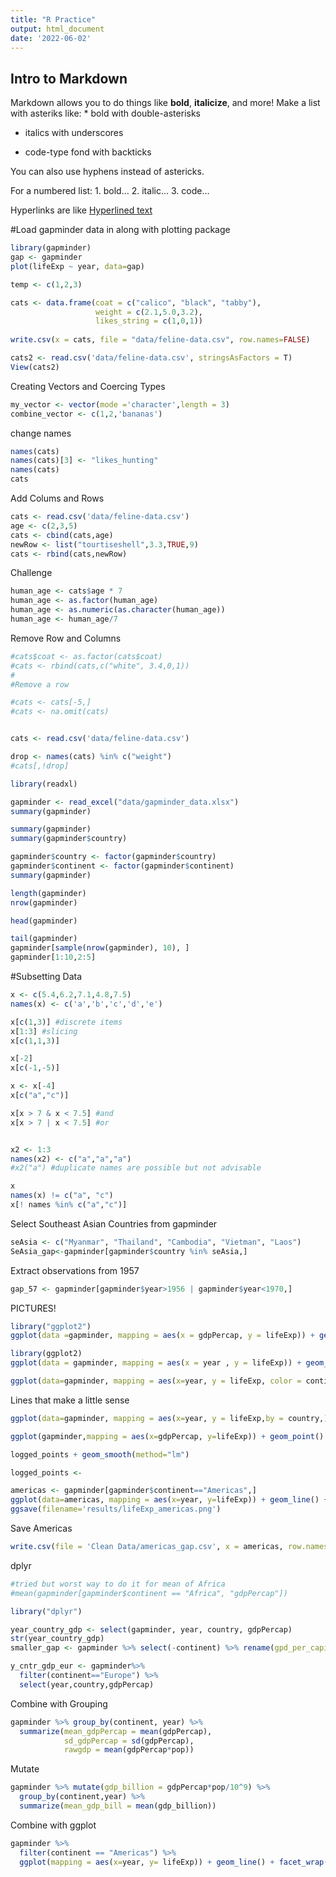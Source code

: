 ```yaml
---
title: "R Practice"
output: html_document
date: '2022-06-02'
---
```


## Intro to Markdown
Markdown allows you to do things like **bold**, __italicize__, and more!
Make a list with asteriks like: 
* bold with double-asterisks

* italics with underscores

* code-type fond with backticks

You can also use hyphens instead of astericks.

For a numbered list:
1. bold...
2. italic...
3. code...

Hyperlinks are like [Hyperlined text](https://mylinks.org)

#Load gapminder data in along with plotting package

```r
library(gapminder)
gap <- gapminder
plot(lifeExp ~ year, data=gap)

```

```r
temp <- c(1,2,3)

```
```r
cats <- data.frame(coat = c("calico", "black", "tabby"),
                   weight = c(2.1,5.0,3.2),
                   likes_string = c(1,0,1))
                   
write.csv(x = cats, file = "data/feline-data.csv", row.names=FALSE)
```

```r
cats2 <- read.csv('data/feline-data.csv', stringsAsFactors = T)
View(cats2)
```

Creating Vectors and Coercing Types
```r
my_vector <- vector(mode ='character',length = 3)
combine_vector <- c(1,2,'bananas')

```

change names
```r
names(cats)
names(cats)[3] <- "likes_hunting"
names(cats)
cats


```

Add Colums and Rows
```r

cats <- read.csv('data/feline-data.csv')
age <- c(2,3,5)
cats <- cbind(cats,age)
newRow <- list("tourtiseshell",3.3,TRUE,9)
cats <- rbind(cats,newRow)
```

Challenge

```r
human_age <- cats$age * 7
human_age <- as.factor(human_age)
human_age <- as.numeric(as.character(human_age))
human_age <- human_age/7


```


Remove Row and Columns
```r
#cats$coat <- as.factor(cats$coat)
#cats <- rbind(cats,c("white", 3.4,0,1))
#
#Remove a row

#cats <- cats[-5,]
#cats <- na.omit(cats)


cats <- read.csv('data/feline-data.csv')

drop <- names(cats) %in% c("weight")
#cats[,!drop]
```

```r
library(readxl)

gapminder <- read_excel("data/gapminder_data.xlsx")
summary(gapminder)
```
```r
summary(gapminder)
summary(gapminder$country)

gapminder$country <- factor(gapminder$country)
gapminder$continent <- factor(gapminder$continent)
summary(gapminder)

length(gapminder)
nrow(gapminder)

head(gapminder)

tail(gapminder)
gapminder[sample(nrow(gapminder), 10), ]
gapminder[1:10,2:5]


```

#Subsetting Data
```r
x <- c(5.4,6.2,7.1,4.8,7.5)
names(x) <- c('a','b','c','d','e')

x[c(1,3)] #discrete items
x[1:3] #slicing
x[c(1,1,3)]

x[-2]
x[c(-1,-5)]

x <- x[-4]
x[c("a","c")]

x[x > 7 & x < 7.5] #and
x[x > 7 | x < 7.5] #or


x2 <- 1:3
names(x2) <- c("a","a","a")
#x2("a") #duplicate names are possible but not advisable

x
names(x) != c("a", "c")
x[! names %in% c("a","c")]
```

Select Southeast Asian Countries from gapminder
```r

seAsia <- c("Myanmar", "Thailand", "Cambodia", "Vietman", "Laos")
SeAsia_gap<-gapminder[gapminder$country %in% seAsia,]

```
Extract observations from 1957
```r
gap_57 <- gapminder[gapminder$year>1956 | gapminder$year<1970,]
```


PICTURES!

```r
library("ggplot2")
ggplot(data =gapminder, mapping = aes(x = gdpPercap, y = lifeExp)) + geom_point()
```

```r
library(ggplot2)
ggplot(data = gapminder, mapping = aes(x = year , y = lifeExp)) + geom_point() 
```

```r
ggplot(data=gapminder, mapping = aes(x=year, y = lifeExp, color = continent)) + geom_line()
```
Lines that make a little sense
```r
ggplot(data=gapminder, mapping = aes(x=year, y = lifeExp,by = country,)) + geom_line(mapping = aes(color = continent)) + geom_point(color = "dark blue")
```
```r
ggplot(gapminder,mapping = aes(x=gdpPercap, y=lifeExp)) + geom_point() +scale_x_log10() + geom_smooth(method = 'lm')
```

```r
logged_points + geom_smooth(method="lm")

logged_points <- 
```

```r
americas <- gapminder[gapminder$continent=="Americas",]
ggplot(data=americas, mapping = aes(x=year, y=lifeExp)) + geom_line() + facet_wrap( ~ country) + theme(axis.text.x = element_text(angle = 45))
ggsave(filename='results/lifeExp_americas.png')
```

Save Americas
```r
write.csv(file = 'Clean Data/americas_gap.csv', x = americas, row.names=F)
```

dplyr
```r
#tried but worst way to do it for mean of Africa
#mean(gapminder[gapminder$continent == "Africa", "gdpPercap"])
```
```r
library("dplyr")

year_country_gdp <- select(gapminder, year, country, gdpPercap)
str(year_country_gdp)
smaller_gap <- gapminder %>% select(-continent) %>% rename(gpd_per_capita = gdpPercap)
```
```r
y_cntr_gdp_eur <- gapminder%>%
  filter(continent=="Europe") %>%
  select(year,country,gdpPercap)
```

Combine with Grouping
```r
gapminder %>% group_by(continent, year) %>% 
  summarize(mean_gdpPercap = mean(gdpPercap), 
            sd_gdpPercap = sd(gdpPercap), 
            rawgdp = mean(gdpPercap*pop))
```

Mutate
```r
gapminder %>% mutate(gdp_billion = gdpPercap*pop/10^9) %>%
  group_by(continent,year) %>%
  summarize(mean_gdp_bill = mean(gdp_billion))
```

Combine with ggplot
```r
gapminder %>%
  filter(continent == "Americas") %>% 
  ggplot(mapping = aes(x=year, y= lifeExp)) + geom_line() + facet_wrap(~ country) 
```

